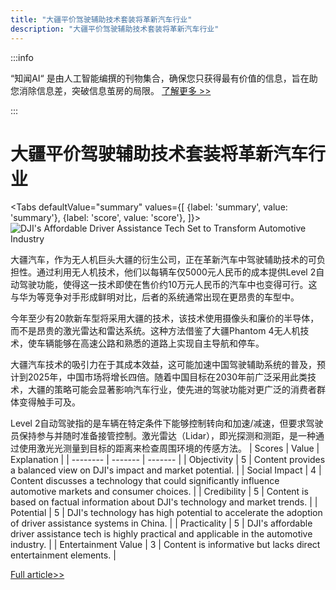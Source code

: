 ```yaml
---
title: "大疆平价驾驶辅助技术套装将革新汽车行业"
description: "大疆平价驾驶辅助技术套装将革新汽车行业"
---
```



:::info

“知闻AI“ 是由人工智能编撰的刊物集合，确保您只获得最有价值的信息，旨在助您消除信息差，突破信息茧房的局限。  [了解更多 >>](/zh-Hans/docs/guides)

:::

# 大疆平价驾驶辅助技术套装将革新汽车行业


<Tabs
	defaultValue="summary"
	values={[
	{label: 'summary', value: 'summary'},
	{label: 'score', value: 'score'},
]}>
<TabItem value="summary">
<img
  src="https://image.informedainews.com/2024/06/Eco-os7-1717722914-0.jpg"
  alt="DJI's Affordable Driver Assistance Tech Set to Transform Automotive Industry"
/>



大疆汽车，作为无人机巨头大疆的衍生公司，正在革新汽车中驾驶辅助技术的可负担性。通过利用无人机技术，他们以每辆车仅5000元人民币的成本提供Level 2自动驾驶功能，使得这一技术即使在售价约10万元人民币的汽车中也变得可行。这与华为等竞争对手形成鲜明对比，后者的系统通常出现在更昂贵的车型中。

今年至少有20款新车型将采用大疆的技术，该技术使用摄像头和廉价的半导体，而不是昂贵的激光雷达和雷达系统。这种方法借鉴了大疆Phantom 4无人机技术，使车辆能够在高速公路和熟悉的道路上实现自主导航和停车。

大疆汽车技术的吸引力在于其成本效益，这可能加速中国驾驶辅助系统的普及，预计到2025年，中国市场将增长四倍。随着中国目标在2030年前广泛采用此类技术，大疆的策略可能会显著影响汽车行业，使先进的驾驶功能对更广泛的消费者群体变得触手可及。

Level 2自动驾驶指的是车辆在特定条件下能够控制转向和加速/减速，但要求驾驶员保持参与并随时准备接管控制。激光雷达（Lidar），即光探测和测距，是一种通过使用激光光测量到目标的距离来检查周围环境的传感方法。
</TabItem>
<TabItem value="score">
	| Scores     | Value   | Explanation |
	| -------- | ------- | ------- |
	| Objectivity  | 5    | Content provides a balanced view on DJI's impact and market potential.    |
	| Social Impact | 4     | Content discusses a technology that could significantly influence automotive markets and consumer choices.    |
	| Credibility    | 5    | Content is based on factual information about DJI's technology and market trends.    |
	| Potential    | 5    | DJI's technology has high potential to accelerate the adoption of driver assistance systems in China.    |
	| Practicality    | 5    | DJI's affordable driver assistance tech is highly practical and applicable in the automotive industry.    |
	| Entertainment Value    | 3    | Content is informative but lacks direct entertainment elements.    |
</TabItem>
</Tabs>

[Full article>>](https://asia.nikkei.com/Business/Automobiles/DJI-drone-tech-helps-Chinese-carmakers-offer-affordable-driver-assist)
